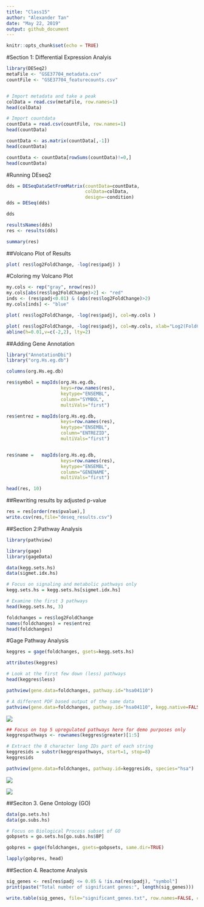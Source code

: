 ```yaml
---
title: "Class15"
author: "Alexander Tan"
date: "May 22, 2019"
output: github_document
---
```


```r
knitr::opts_chunk$set(echo = TRUE)
```

#Section 1: Differential Expression Analyis
```r
library(DESeq2)
metaFile <- "GSE37704_metadata.csv"
countFile <- "GSE37704_featurecounts.csv"


# Import metadata and take a peak
colData = read.csv(metaFile, row.names=1)
head(colData)
```
```r
# Import countdata
countData = read.csv(countFile, row.names=1)
head(countData)
```

```r
countData <- as.matrix(countData[,-1])
head(countData)
```

```r
countData <- countData[rowSums(countData)!=0,]
head(countData)
```
#Running DEseq2
```r
dds = DESeqDataSetFromMatrix(countData=countData,
                             colData=colData,
                             design=~condition)
dds = DESeq(dds)
```
```r
dds

```

```r
resultsNames(dds)
res <- results(dds)
```

```r
summary(res)
```

##Volcano Plot of Results
```r
plot( res$log2FoldChange, -log(res$padj) )

```
#Coloring my Volcano Plot
```r
my.cols <- rep("gray", nrow(res))
my.cols[abs(res$log2FoldChange)>2] <- "red"
inds <- (res$padj<0.01) & (abs(res$log2FoldChange)>2)
my.cols[inds] <- "blue"
```




```r
plot( res$log2FoldChange, -log(res$padj), col=my.cols )

plot( res$log2FoldChange, -log(res$padj), col=my.cols, xlab="Log2(FoldChange)", ylab="-Log(P-value)" )
abline(h=0.01,v=c(-2,2), lty=2)
```

##Adding Gene Annotation
```r
library("AnnotationDbi")
library("org.Hs.eg.db")

columns(org.Hs.eg.db)

res$symbol = mapIds(org.Hs.eg.db,
                    keys=row.names(res), 
                    keytype="ENSEMBL",
                    column="SYMBOL",
                    multiVals="first")

res$entrez = mapIds(org.Hs.eg.db,
                    keys=row.names(res),
                    keytype="ENSEMBL",
                    column="ENTREZID",
                    multiVals="first")


res$name =   mapIds(org.Hs.eg.db,
                    keys=row.names(res),
                    keytype="ENSEMBL",
                    column="GENENAME",
                    multiVals="first")

head(res, 10)
```

##Rewriting results by adjusted p-value
```r
res = res[order(res$pvalue),]
write.csv(res,file="deseq_results.csv")
```

##Section 2:Pathway Analysis
```r
library(pathview)
```
```r
library(gage)
library(gageData)

data(kegg.sets.hs)
data(sigmet.idx.hs)

# Focus on signaling and metabolic pathways only
kegg.sets.hs = kegg.sets.hs[sigmet.idx.hs]

# Examine the first 3 pathways
head(kegg.sets.hs, 3)
```


```r
foldchanges = res$log2FoldChange
names(foldchanges) = res$entrez
head(foldchanges)
```


#Gage Pathway Analysis
```r
keggres = gage(foldchanges, gsets=kegg.sets.hs)
```

```r
attributes(keggres)
```

```r
# Look at the first few down (less) pathways
head(keggres$less)

```


```r
pathview(gene.data=foldchanges, pathway.id="hsa04110")
```

```r
# A different PDF based output of the same data
pathview(gene.data=foldchanges, pathway.id="hsa04110", kegg.native=FALSE)
```

![](hsa04110.pathview.png)
```r
## Focus on top 5 upregulated pathways here for demo purposes only
keggrespathways <- rownames(keggres$greater)[1:5]

# Extract the 8 character long IDs part of each string
keggresids = substr(keggrespathways, start=1, stop=8)
keggresids
```

```r
pathview(gene.data=foldchanges, pathway.id=keggresids, species="hsa")

```
![](hsa04640.pathview.png)

![](hsa04630.pathview.png)

##Seciton 3. Gene Ontology (GO)
```r
data(go.sets.hs)
data(go.subs.hs)

# Focus on Biological Process subset of GO
gobpsets = go.sets.hs[go.subs.hs$BP]

gobpres = gage(foldchanges, gsets=gobpsets, same.dir=TRUE)

lapply(gobpres, head)
```
##Section 4. Reactome Analysis

```r
sig_genes <- res[res$padj <= 0.05 & !is.na(res$padj), "symbol"]
print(paste("Total number of significant genes:", length(sig_genes)))


```

```r
write.table(sig_genes, file="significant_genes.txt", row.names=FALSE, col.names=FALSE, quote=FALSE)

```


